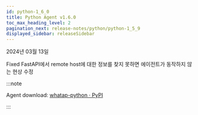 ```yaml
---
id: python-1_6_0
title: Python Agent v1.6.0
toc_max_heading_level: 2
pagination_next: release-notes/python/python-1_5_9
displayed_sidebar: releaseSidebar
---
```


2024년 03월 13일

<Status>Fixed</Status> FastAPI에서 remote host에 대한 정보를 찾지 못하면 에이전트가 동작하지 않는 현상 수정

:::note

Agent download: [whatap-python · PyPI](https://pypi.org/project/whatap-python/1.6.0/)

:::